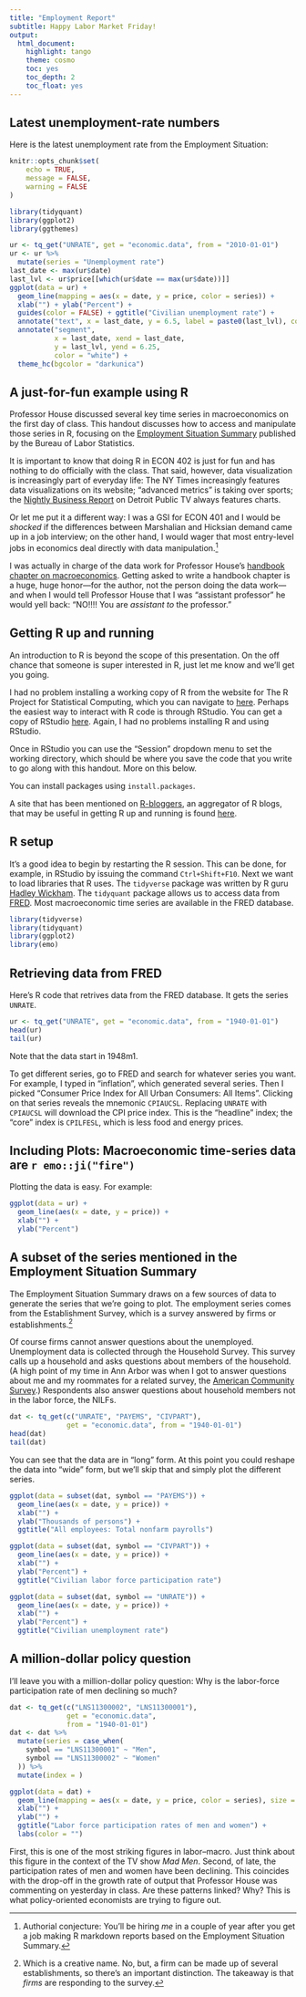 ```yaml
---
title: "Employment Report"
subtitle: Happy Labor Market Friday!
output:
  html_document:
    highlight: tango
    theme: cosmo
    toc: yes
    toc_depth: 2
    toc_float: yes
---
```


## Latest unemployment-rate numbers

Here is the latest unemployment rate from the Employment Situation:
```r
knitr::opts_chunk$set(
	echo = TRUE,
	message = FALSE,
	warning = FALSE
)
```
```r
library(tidyquant)
library(ggplot2)
library(ggthemes)

ur <- tq_get("UNRATE", get = "economic.data", from = "2010-01-01")
ur <- ur %>% 
  mutate(series = "Unemployment rate")
last_date <- max(ur$date)
last_lvl <- ur$price[[which(ur$date == max(ur$date))]]
ggplot(data = ur) +
  geom_line(mapping = aes(x = date, y = price, color = series)) +
  xlab("") + ylab("Percent") +
  guides(color = FALSE) + ggtitle("Civilian unemployment rate") +
  annotate("text", x = last_date, y = 6.5, label = paste0(last_lvl), color = "white") +
  annotate("segment", 
           x = last_date, xend = last_date, 
           y = last_lvl, yend = 6.25, 
           color = "white") +
  theme_hc(bgcolor = "darkunica") 
```


## A just-for-fun example using R

Professor House discussed several key time series in macroeconomics on the first day of class.
This handout discusses how to access and manipulate those series in R,
focusing on the [Employment Situation Summary](https://www.bls.gov/news.release/empsit.nr0.htm) published by the Bureau of Labor Statistics.

It is important to know that doing R in ECON 402 is just for fun and has nothing to do officially with the class.
That said, however, data visualization is increasingly part of everyday life:
The NY Times increasingly features data visualizations on its website;
"advanced metrics" is taking over sports;
the [Nightly Business Report](http://nbr.com/) on Detroit Public TV always features charts.

Or let me put it a different way:
I was a GSI for ECON 401 and 
I would be _shocked_ if the differences between Marshalian and Hicksian demand came up in a job interview;
on the other hand,
I would wager that most entry-level jobs in economics deal directly with data manipulation.[^1]

I was actually in charge of the data work for Professor House's [handbook chapter on macroeconomics](https://www.sciencedirect.com/science/article/pii/S157400481630012X).
Getting asked to write a handbook chapter is a huge, huge honor&mdash;for the author, not the person doing the data work&mdash;and when I would tell Professor House that I was "assistant professor" he would yell back: 
"NO!!!! You are _assistant to_ the professor."

## Getting R up and running 

An introduction to R is beyond the scope of this presentation.
On the off chance that someone is super interested in R, 
just let me know and we'll get you going.

I had no problem installing a working copy of R from the website for The R Project for Statistical Computing,
which you can navigate to [here](https://www.r-project.org/).
Perhaps the easiest way to interact with R code is through RStudio.
You can get a copy of RStudio [here](https://www.rstudio.com/).
Again, I had no problems installing R and using RStudio.

Once in RStudio you can use the "Session" dropdown menu to set the working directory,
which should be where you save the code that you write to go along with this handout.
More on this below.

You can install packages using `install.packages`.

A site that has been mentioned on [R-bloggers](https://www.r-bloggers.com/),
an aggregator of R blogs, that may be useful in getting R up and running is found [here](http://stat545.com/index.html).

## R setup

It's a good idea to begin by restarting the R session.
This can be done, for example, in RStudio by issuing the command `Ctrl+Shift+F10`.
Next we want to load libraries that R uses.
The `tidyverse` package was written by R guru [Hadley Wickham](http://hadley.nz/).
The `tidyquant` package allows us to access data from [FRED](https://fred.stlouisfed.org/).
Most macroeconomic time series are available in the FRED database.
```r
library(tidyverse)
library(tidyquant)
library(ggplot2)
library(emo)
```

## Retrieving data from FRED

Here's R code that retrives data from the FRED database.
It gets the series `UNRATE`.

```r
ur <- tq_get("UNRATE", get = "economic.data", from = "1940-01-01")
head(ur)
tail(ur)
```
Note that the data start in 1948m1.

To get different series,
go to FRED and search for whatever series you want.
For example, I typed in "inflation", which generated several series.
Then I picked "Consumer Price Index for All Urban Consumers: All Items".
Clicking on that series reveals the mnemonic `CPIAUCSL`.
Replacing `UNRATE` with `CPIAUCSL` will download the CPI price index.
This is the "headline" index;
the "core" index is `CPILFESL`,
which is less food and energy prices.

## Including Plots: Macroeconomic time-series data are `r emo::ji("fire")` 

Plotting the data is easy. 
For example:

```r
ggplot(data = ur) +
  geom_line(aes(x = date, y = price)) +
  xlab("") + 
  ylab("Percent")
```

## A subset of the series mentioned in the Employment Situation Summary

The Employment Situation Summary draws on a few sources of data to generate the series that we're going to plot.
The employment series comes from the Establishment Survey,
which is a survey answered by firms or establishments.[^2]

Of course firms cannot answer questions about the unemployed.
Unemployment data is collected through the Household Survey.
This survey calls up a household and asks questions about members of the household.
(A high point of my time in Ann Arbor was when I got to answer questions about me and my roommates for a related survey, the [American Community Survey](https://www.census.gov/programs-surveys/acs/).)
Respondents also answer questions about household members not in the labor force,
the NILFs.

```r
dat <- tq_get(c("UNRATE", "PAYEMS", "CIVPART"), 
              get = "economic.data", from = "1940-01-01")
head(dat)
tail(dat)
```
You can see that the data are in "long" form.
At this point you could reshape the data into "wide" form,
but we'll skip that and simply plot the different series.

```r

ggplot(data = subset(dat, symbol == "PAYEMS")) +
  geom_line(aes(x = date, y = price)) +
  xlab("") + 
  ylab("Thousands of persons") + 
  ggtitle("All employees: Total nonfarm payrolls")

ggplot(data = subset(dat, symbol == "CIVPART")) +
  geom_line(aes(x = date, y = price)) +
  xlab("") +
  ylab("Percent") +
  ggtitle("Civilian labor force participation rate")

ggplot(data = subset(dat, symbol == "UNRATE")) +
  geom_line(aes(x = date, y = price)) +
  xlab("") +
  ylab("Percent") +
  ggtitle("Civilian unemployment rate")
```


## A million-dollar policy question

I'll leave you with a million-dollar policy question:
Why is the labor-force participation rate of men declining so much?

```r
dat <- tq_get(c("LNS11300002", "LNS11300001"), 
              get = "economic.data",
              from = "1940-01-01")
dat <- dat %>% 
  mutate(series = case_when(
    symbol == "LNS11300001" ~ "Men",
    symbol == "LNS11300002" ~ "Women"
  )) %>% 
  mutate(index = )

ggplot(data = dat) +
  geom_line(mapping = aes(x = date, y = price, color = series), size = 1.5) +
  xlab("") +
  ylab("") +
  ggtitle("Labor force participation rates of men and women") +
  labs(color = "")
```

First, this is one of the most striking figures in labor&ndash;macro.
Just think about this figure in the context of the TV show _Mad Men_.
Second, of late, the participation rates of men and women have been declining.
This coincides with the drop-off in the growth rate of output that Professor House was commenting on yesterday in class.
Are these patterns linked?
Why?
This is what policy-oriented economists are trying to figure out.

[^1]: Authorial conjecture: You'll be hiring _me_ in a couple of year after you get a job making R markdown reports based on the Employment Situation Summary. 

[^2]: Which is a creative name.
No, but, a firm can be made up of several establishments,
so there's an important distinction.
The takeaway is that _firms_ are responding to the survey.